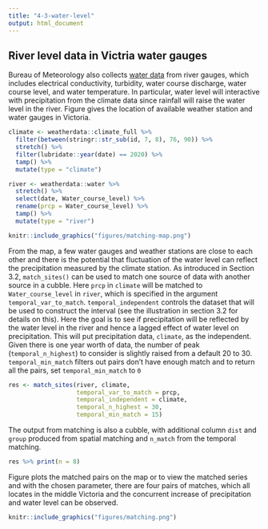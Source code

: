 ```yaml
---
title: "4-3-water-level"
output: html_document
---
```


## River level data in Victria water gauges

Bureau of Meteorology also collects [water data](http://www.bom.gov.au/metadata/catalogue/19115/ANZCW0503900528?template=full) from river gauges, which includes electrical conductivity, turbidity, water course discharge, water course level, and water temperature. In particular, water level will interactive with precipitation from the climate data since rainfall will raise the water level in the river. Figure \ref{fig:matching-map} gives the location of available weather station and water gauges in Victoria.

```r
climate <- weatherdata::climate_full %>%
  filter(between(stringr::str_sub(id, 7, 8), 76, 90)) %>%
  stretch() %>%
  filter(lubridate::year(date) == 2020) %>%
  tamp() %>%
  mutate(type = "climate")

river <- weatherdata::water %>%
  stretch() %>%
  select(date, Water_course_level) %>%
  rename(prcp = Water_course_level) %>% 
  tamp() %>%
  mutate(type = "river")
```

```r
knitr::include_graphics("figures/matching-map.png")
```

From the map, a few water gauges and weather stations are close to each other and there is the potential that fluctuation of the water level can reflect the precipitation measured by the climate station. As introduced in Section 3.2, `match_sites()` can be used to match one source of data with another source in a cubble. Here `prcp` in `climate` will be matched to `Water_course_level` in `river`, which is specified in the argument `temporal_var_to_match`. `temporal_independent` controls the dataset that will be used to construct the interval (see the illustration in section 3.2 for details on this). Here the goal is to see if precipitation will be reflected by the water level in the river and hence a lagged effect of water level on precipitation. This will put precipitation data, `climate`, as the independent. Given there is one year worth of data, the number of peak (`temporal_n_highest`) to consider is slightly raised from a default 20 to 30. `temporal_min_match` filters out pairs don't have enough match and to return all the pairs, set `temporal_min_match` to `0`

```r
res <- match_sites(river, climate,
                   temporal_var_to_match = prcp,
                   temporal_independent = climate,  
                   temporal_n_highest = 30,
                   temporal_min_match = 15)
```

The output from matching is also a cubble, with additional column `dist` and `group` produced from spatial matching and `n_match` from the temporal matching. 

```r
res %>% print(n = 8)
```

Figure \ref{fig:matching} plots the matched pairs on the map or to view the matched series and with the chosen parameter, there are four pairs of matches, which all locates in the middle Victoria and the concurrent increase of precipitation and water level can be observed.

```r
knitr::include_graphics("figures/matching.png")
```

